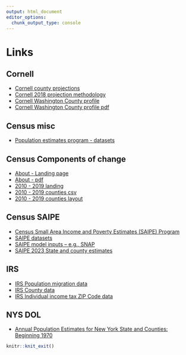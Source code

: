 ```yaml
---
output: html_document
editor_options: 
  chunk_output_type: console
---
```


# Links

## Cornell

-   [Cornell county projections](https://pad.human.cornell.edu/counties/projections.cfm)
-   [Cornell 2018 projection methodology](https://pad.human.cornell.edu/counties/downloads/2018Methodology.pdf)
-   [Cornell Washington County profile](https://pad.human.cornell.edu/counties/trends1geo.cfm?geo=115)
-   [Cornell Washington County profile pdf](https://pad.human.cornell.edu/profiles/Washington.pdf)

## Census misc

-   [Population estimates program - datasets](https://www2.census.gov/programs-surveys/popest/datasets/)

## Census Components of change

-   [About - Landing page](https://www.census.gov/programs-surveys/international-programs/events/training/select-topics-in-international-population-health/demographic-change.html)
-   [About - pdf](https://www2.census.gov/programs-surveys/international-programs/events/stiph/components-of-demographic-change.pdf)
-   [2010 - 2019 landing](https://www.census.gov/data/tables/time-series/demo/popest/2010s-counties-total.html)
-   [2010 - 2019 counties csv](https://www2.census.gov/programs-surveys/popest/datasets/2010-2019/counties/totals/co-est2019-alldata.csv)
-   [2010 - 2019 counties layout](https://www2.census.gov/programs-surveys/popest/technical-documentation/file-layouts/2010-2019/cc-est2019-alldata.pdf)

## Census SAIPE

-   [Census Small Area Income and Poverty Estimates (SAIPE) Program](https://www.census.gov/programs-surveys/saipe.html)
-   [SAIPE datasets](https://www.census.gov/programs-surveys/saipe/data/datasets.html)
-   [SAIPE model inputs -- e.g., SNAP](https://www.census.gov/data/datasets/time-series/demo/saipe/model-tables.html)
-   [SAIPE 2023 State and county estimates](https://www.census.gov/data/datasets/2023/demo/saipe/2023-state-and-county.html)

## IRS

-   [IRS Population migration data](https://www.irs.gov/statistics/soi-tax-stats-migration-data)
-   [IRS County data](https://www.irs.gov/statistics/soi-tax-stats-county-data)
-   [IRS Individual income tax ZIP Code data](https://www.irs.gov/statistics/soi-tax-stats-individual-income-tax-statistics-zip-code-data-soi)

## NYS DOL

-   [Annual Population Estimates for New York State and Counties: Beginning 1970](https://data.ny.gov/Government-Finance/Annual-Population-Estimates-for-New-York-State-and/krt9-ym2k/about_data)

```r
knitr::knit_exit()
```